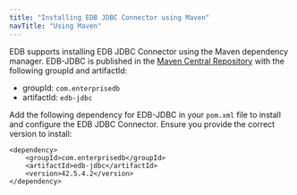 ```yaml
---
title: "Installing EDB JDBC Connector using Maven"
navTitle: "Using Maven"
---
```


EDB supports installing EDB JDBC Connector using the Maven dependency manager. 
EDB-JDBC is published in the [Maven Central Repository](https://central.sonatype.com/artifact/com.enterprisedb/edb-jdbc) with the following groupId and artifactId: 

- groupId: `com.enterprisedb`
- artifactId: `edb-jdbc`

Add the following dependency for EDB-JDBC in your `pom.xml` file to install and configure the EDB JDBC Connector. Ensure you provide the correct version to install: 

```
<dependency>
    <groupId>com.enterprisedb</groupId>
    <artifactId>edb-jdbc</artifactId>
    <version>42.5.4.2</version>
</dependency>
```
